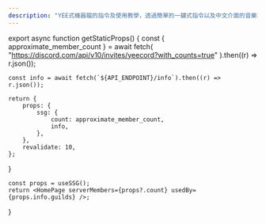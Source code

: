 ```yaml
---
description: "YEE式機器龍的指令及使用教學，透過簡單的一鍵式指令以及中文介面的音樂功能快速建立好和朋友玩耍的優質空間"
---
```



export async function getStaticProps() {
    const { approximate_member_count } = await fetch(
        "https://discord.com/api/v10/invites/yeecord?with_counts=true"
    ).then((r) => r.json());

    const info = await fetch(`${API_ENDPOINT}/info`).then((r) => r.json());

    return {
        props: {
            ssg: {
                count: approximate_member_count,
                info,
            },
        },
        revalidate: 10,
    };

}

    const props = useSSG();
    return <HomePage serverMembers={props?.count} usedBy={props.info.guilds} />;
}

<Home />
